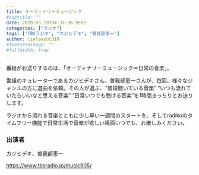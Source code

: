 ```yaml
---
title: オーディナリーミュージック
#subtitle: ""
date: 2020-03-19T04:37:38.958Z
categories: ["ラジオ"]
tags: ["TBSラジオ", "カジヒデキ", "曽我部恵一"]
author: cieloazul310
#featuredImage: ""
#fullWidth: true
---
```


番組がお送りするのは、「オーディナリーミュージック＝日常の音楽」。

番組のキュレーターであるカジヒデキさん、曽我部恵一さんが、毎回、様々なジャンルの方に選曲を依頼。その人が選ぶ、“普段聴いている音楽” “いつも流れていたらいいなと思える音楽” “日常いつでも聴ける音楽”を1時間きっちりとお送りします。

ラジオから流れる音楽とともに少し早い一週間のスタートを、そしてradikoのタイムフリー機能で日常生活で音楽が欲しい場面いつでも、お楽しみください。

### 出演者

カジヒデキ、曽我部恵一

<https://www.tbsradio.jp/music905/>
